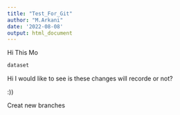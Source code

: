 ```yaml
---
title: "Test_For_Git"
author: "M.Arkani"
date: '2022-08-08'
output: html_document
---
```



Hi This Mo
```r
dataset
```

Hi I would like to see is these changes will recorde or not?


:))


Creat new branches
